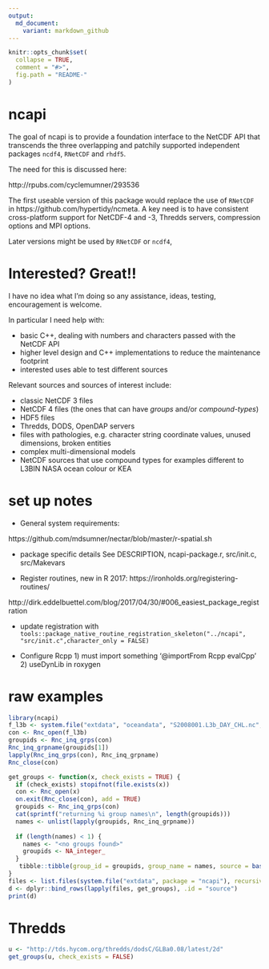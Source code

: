 ```yaml
---
output:
  md_document:
    variant: markdown_github
---
```


<!-- README.md is generated from README.Rmd. Please edit that file -->

```r
knitr::opts_chunk$set(
  collapse = TRUE,
  comment = "#>",
  fig.path = "README-"
)
```

# ncapi

The goal of ncapi is to provide a foundation interface to the NetCDF API that transcends the three overlapping and patchily supported independent packages 
`ncdf4`, `RNetCDF` and `rhdf5`. 

The need for this is discussed here: 

http://rpubs.com/cyclemumner/293536

The first useable version of this package would replace the use of `RNetCDF` in https://github.com/hypertidy/ncmeta. A key need is to have
consistent cross-platform support for NetCDF-4 and -3, Thredds servers, compression options and MPI options. 

Later versions might be used by `RNetCDF` or `ncdf4`, 

# Interested? Great!!

I have no idea what I'm doing so any assistance, ideas, testing, encouragement is welcome.

In particular I need help with: 

* basic C++, dealing with numbers and characters passed with the NetCDF API
* higher level design and C++ implementations to reduce the maintenance footprint
* interested uses able to test different sources

Relevant sources and sources of interest include: 

* classic NetCDF 3 files
* NetCDF 4 files (the ones that can have *groups* and/or *compound-types*)
* HDF5 files
* Thredds, DODS, OpenDAP servers
* files with pathologies, e.g. character string coordinate values, unused dimensions, broken entities
* complex multi-dimensional models
* NetCDF sources that use compound types for examples different to L3BIN NASA ocean colour or KEA



# set up notes

* General system requirements: 

https://github.com/mdsumner/nectar/blob/master/r-spatial.sh

* package specific details See DESCRIPTION, ncapi-package.r, src/init.c, src/Makevars

* Register routines, new in R 2017:  https://ironholds.org/registering-routines/

http://dirk.eddelbuettel.com/blog/2017/04/30/#006_easiest_package_registration

* update registration with `tools::package_native_routine_registration_skeleton("../ncapi", "src/init.c",character_only = FALSE)`

* Configure Rcpp 1) must import something  '@importFrom Rcpp evalCpp' 2) useDynLib in roxygen


# raw examples

```r
library(ncapi)
f_l3b <- system.file("extdata", "oceandata", "S2008001.L3b_DAY_CHL.nc", package = "ncapi")
con <- Rnc_open(f_l3b)
groupids <- Rnc_inq_grps(con)
Rnc_inq_grpname(groupids[1])
lapply(Rnc_inq_grps(con), Rnc_inq_grpname)
Rnc_close(con)
```


```r
get_groups <- function(x, check_exists = TRUE) {
  if (check_exists) stopifnot(file.exists(x))
  con <- Rnc_open(x)
  on.exit(Rnc_close(con), add = TRUE)
  groupids <- Rnc_inq_grps(con)
  cat(sprintf("returning %i group names\n", length(groupids)))
  names <- unlist(lapply(groupids, Rnc_inq_grpname))
  
  if (length(names) < 1) {
    names <- "<no groups found>"
    groupids <- NA_integer_
  }
   tibble::tibble(group_id = groupids, group_name = names, source = basename(x), access = Sys.time())
}
files <- list.files(system.file("extdata", package = "ncapi"), recursive = TRUE, pattern = "nc$", full.names = TRUE)
d <- dplyr::bind_rows(lapply(files, get_groups), .id = "source")
print(d)
```

# Thredds

```r
u <- "http://tds.hycom.org/thredds/dodsC/GLBa0.08/latest/2d"
get_groups(u, check_exists = FALSE)
```
